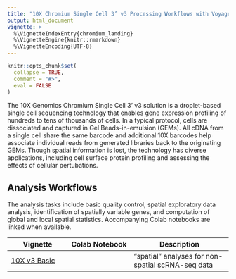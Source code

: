 ```yaml
---
title: "10X Chromium Single Cell 3’ v3 Processing Workflows with Voyager"
output: html_document
vignette: >
  %\VignetteIndexEntry{chromium_landing}
  %\VignetteEngine{knitr::rmarkdown}
  %\VignetteEncoding{UTF-8}
---
```

  
```r
knitr::opts_chunk$set(
  collapse = TRUE,
  comment = "#>",
  eval = FALSE
)
```

The 10X Genomics Chromium Single Cell 3' v3 solution is a droplet-based single cell sequencing technology that enables gene expression profiling of hundreds to tens of thousands of cells. In a typical protocol, cells are dissociated and captured in Gel Beads-in-emulsion (GEMs). All cDNA from a single cell share the same barcode and additional 10X barcodes help associate individual reads from generated libraries back to the originating GEMs. Though spatial information is lost, the technology has diverse applications, including cell surface protein profiling and assessing the effects of cellular pertubations. 

## Analysis Workflows

The analysis tasks include basic quality control, spatial exploratory data analysis, identification of spatially variable genes, and computation of global and local spatial statistics. Accompanying Colab notebooks are linked when available.

| Vignette          |   Colab Notebook   | Description                   |
  |-------------------|:------------------:|-------------------------------|
  | [10X v3 Basic](https://pachterlab.github.io/voyager/dev/articles/nonspatial.html) | | “spatial” analyses for non-spatial scRNA-seq data |
  